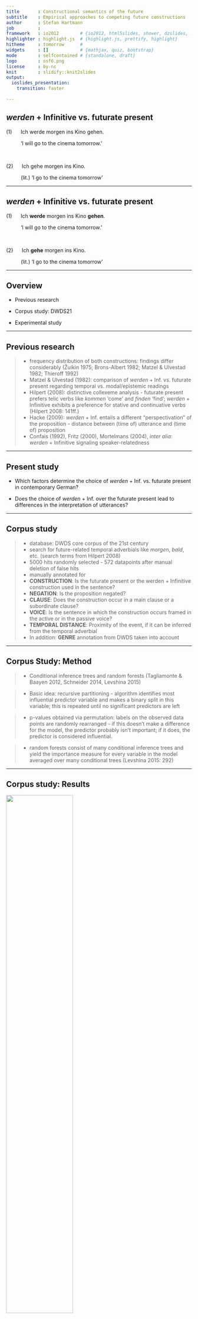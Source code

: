 ```yaml
---
title       : Constructional semantics of the future
subtitle    : Empirical approaches to competing future constructions
author      : Stefan Hartmann
job         : 
framework   : io2012        # {io2012, html5slides, shower, dzslides, ...}
highlighter : highlight.js  # {highlight.js, prettify, highlight}
hitheme     : tomorrow      # 
widgets     : []            # {mathjax, quiz, bootstrap}
mode        : selfcontained # {standalone, draft}
logo        : osf6.png
license     : by-nc
knit        : slidify::knit2slides
output:
  ioslides_presentation:
    transition: faster

---
```


## *werden* + Infinitive vs. futurate present

(1)&nbsp;&nbsp;&nbsp;&nbsp;&nbsp;&nbsp;Ich werde morgen ins Kino gehen.

&nbsp;&nbsp;&nbsp;&nbsp;&nbsp;&nbsp;&nbsp;&nbsp;&nbsp;&nbsp;'I will go to the cinema tomorrow.'
      
<br />


(2)&nbsp;&nbsp;&nbsp;&nbsp;&nbsp;&nbsp;Ich gehe morgen ins Kino.

&nbsp;&nbsp;&nbsp;&nbsp;&nbsp;&nbsp;&nbsp;&nbsp;&nbsp;&nbsp;(lit.) 'I go to the cinema tomorrow'

---

## *werden* + Infinitive vs. futurate present

(1)&nbsp;&nbsp;&nbsp;&nbsp;&nbsp;&nbsp;Ich **werde** morgen ins Kino **gehen**.

&nbsp;&nbsp;&nbsp;&nbsp;&nbsp;&nbsp;&nbsp;&nbsp;&nbsp;&nbsp;'I will go to the cinema tomorrow.'
      
<br />


(2)&nbsp;&nbsp;&nbsp;&nbsp;&nbsp;&nbsp;Ich **gehe** morgen ins Kino.

&nbsp;&nbsp;&nbsp;&nbsp;&nbsp;&nbsp;&nbsp;&nbsp;&nbsp;&nbsp;(lit.) 'I go to the cinema tomorrow'

---

## Overview

- Previous research

- Corpus study: DWDS21

- Experimental study

---

## Previous research

> - frequency distribution of both constructions: findings differ considerably (Žuikin 1975; Brons-Albert 1982; Matzel & Ulvestad 1982; Thieroff 1992)
> - Matzel & Ulvestad (1982): comparison of *werden* + Inf. vs. futurate present regarding temporal vs. modal/epistemic readings
> - Hilpert (2008): distinctive collexeme analysis - futurate present prefers telic verbs like *kommen* ‘come’ and *finden* ‘find’; *werden* + Infinitive exhibits a preference for stative and continuative verbs (Hilpert 2008: 141ff.)
> - Hacke (2009): *werden* + Inf. entails a different "perspectivation" of the proposition - distance between (time of) utterance and (time of) proposition
> - Confais (1992), Fritz (2000), Mortelmans (2004), *inter alia*: *werden* + Infinitive signaling speaker-relatedness

---

## Present study

- Which factors determine the choice of *werden* + Inf. vs. futurate present in contemporary German?

- Does the choice of *werden* + Inf. over the futurate present lead to differences in the interpretation of utterances?

---

## Corpus study

> - database: DWDS core corpus of the 21st century
> - search for future-related temporal adverbials like *morgen*, *bald*, etc. (search terms from Hilpert 2008)
> - 5000 hits randomly selected - 572 datapoints after manual deletion of false hits
> - manually annotated for
  - **CONSTRUCTION**: Is the futurate present or the werden + Infinitive construction used in the sentence?
  - **NEGATION**: Is the proposition negated?
  - **CLAUSE**: Does the construction occur in a main clause or a subordinate clause?
  - **VOICE**: Is the sentence in which the construction occurs framed in the active or in the passive voice?
  - **TEMPORAL DISTANCE**: Proximity of the event, if it can be inferred from the temporal adverbial
  - In addition: **GENRE** annotation from DWDS taken into account

---

## Corpus Study: Method

> - Conditional inference trees and random forests (Tagliamonte & Baayen 2012, Schneider 2014, Levshina 2015)

> - Basic idea: recursive partitioning - algorithm identifies most influential predictor variable and makes a binary split in this variable; this is repeated until no significant predictors are left

> - p-values obtained via permutation: labels on the observed data points are randomly rearranged - if this doesn't make a difference for the model, the predictor probably isn't important; if it does, the predictor is considered influential.

> - random forests consist of many conditional inference trees and yield the importance measure for every variable in the model averaged over many conditional trees (Levshina 2015: 292)

---

## Corpus study: Results

<img width=60% height=60% src="fig/tree5.png"></img>

---

## Corpus study: Results

<img width=65% height=65% src="fig/varimp3.png"></img>

---

## Interim conclusion: Corpus study

> - TEMPORAL DISTANCE seems to make a difference: *werden* + Inf. preferred over futurate present when the sentence relates to the more distant future

> - CLAUSE and VOICE as important formal predictors

> - however: results are very preliminary at this point!

---

## Experimental study

> - designed with *jsPsych* (de Leeuw 2016)

> - focus on the construal of temporal distance

---

## Experimental study

<iframe src="/Users/stefanhartmann/Dropbox/Privat/Projekte/werdenFutur/TenseExperiment/Exp/TempSurvey copy 2.html"></iframe>

---

## Experimental study: Design

> - 12 stimuli sentences

> - 6 sentences framed in the futurate present, 6 using *werden* + Infinitive (randomized)

> - 4 different temporal adverbials: *demnächst* 'soon', *in Kürze* 'shortly', *eines Tages* 'one day', *in naher Zukunft* 'in the near future'

> - randomized order of trials

> - sociodemographic metadata: gender, age, native language, education

> - Hypothesis: *werden* + Infinitive might evoke a more distant-future construal compared to the futurate present

---

## Experimental study: Results

- 94 volunteer participants (48 f, 38 m, 8 NA) 

- 17 participants had to be excluded (16 did not move the slider, 1 did not state German as their native language)

- analysis using mixed-effects modeling

---

## Experimental study: Results

- data were log-transformed and *z*-scored

---

## Experimental study: Results

- data were log-transformed and *z*-scored

<iframe src="https://hartmast.shinyapps.io/exp-app2/"></iframe>

---

## Experimental study: Results

<img width=55% height=55% src="fig/exp_results3.png"></img>

---

## Experimental study: Results

- Model definition: distance_estimate ~  adverbial + framing + (1 | subject) + (1 | proposition)

```r

my_tbl <- tibble::tribble(
                       ~'', ~Estimate, ~'Std. Error', ~df, ~'t-value',            ~'Pr(>|t|)',
            "(Intercept)",     -0.63,        0.17,  12,    -3.66,    "0.0032**",
         "adv: demnächst",     -0.16,        0.24,  12,    -0.68,      "0.5109",
  "adv: in naher Zukunft",      0.85,        0.24,  12,     3.52,    "0.0043**",
       "adv: eines Tages",      1.75,        0.24,  12,     7.15, "1.20E-05***",
          "framing: werden",      0.05,        0.03, 914,      1.5,      "0.1351"
  )

require(knitr)
require(kableExtra)
kable_styling(
              kable(my_tbl, digits = 3, row.names = FALSE, align = "c",
              caption = NULL, format = "html"),
        bootstrap_options = c("striped", "hover", "condensed"),
        position = "center", full_width = FALSE) 


```

---

## Conclusion

> - *werden* + Infinitive and futurate present can be used exchangably to a considerable extent

> - In language production, there seems to be a slight preference for *werden* + Inf. when referring to distant-future events

> - In language comprehension, the use of *werden* + Infinitive does not seem to entail a difference in event construal (at least in the presence of a temporal adverbial)

---

## Outlook

> - Both studies presented here limited to future-related utterances **with temporal adverbial**

> - results can help understand important aspects of the semantics of both constructions - but for a fuller understanding, follow-up studies are needed

> - follow-up corpus studies should take data **without** temporal adverbials into account and add the presence or absence of temporal adverbials as a further predictor

> - follow-up experimental studies should use a more balanced set of propositions in their stimuli sentences

> - also, a cross-linguistic approach seems desirable

---

## Open questions

> - How can / should we model the relation between simple present, futurate present, and *werden* + Infinitive in a constructional network?

> - How can formal constraints inform our understanding of the semantics of a construction?

> - How do different constructions interact with regard to their semantics?

--- {
 tpl: thankyou
}

## Thank You!

stefan1.hartmann[at]uni-bamberg.de